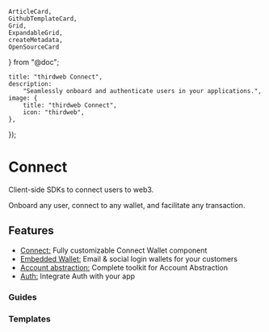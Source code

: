 	ArticleCard,
	GithubTemplateCard,
	Grid,
	ExpandableGrid,
	createMetadata,
	OpenSourceCard
} from "@doc";

	title: "thirdweb Connect",
	description:
		"Seamlessly onboard and authenticate users in your applications.",
	image: {
		title: "thirdweb Connect",
		icon: "thirdweb",
	},
});

# Connect

Client-side SDKs to connect users to web3. 

Onboard any user, connect to any wallet, and facilitate any transaction.

<OpenSourceCard title="Connect" href="https://github.com/thirdweb-dev/js" />

## Features

- [Connect:](/connect/connect) Fully customizable Connect Wallet component
- [Embedded Wallet:](/connect/embedded-wallet/overview) Email & social login wallets for your customers
- [Account abstraction:](/connect/account-abstraction) Complete toolkit for Account Abstraction
- [Auth:](/connect/auth) Integrate Auth with your app


### Guides

<Grid>

<ArticleCard
	title="Get Started with Connect"
	description="Learn how to add a Connect Wallet component into your app."
	href="/connect/connect/ConnectWallet"
/>

<ArticleCard
	title="Custom Connect Wallet experience"
	description="Learn how to create a custom wallet connection experience."
	href="/connect/connect/custom"
/>

<ArticleCard
	title="Integrate Auth with Supabase"
	description="Learn how to integrate Auth with Supabase."
	href="/connect/auth/integrations/supabase"
/>

</Grid>

### Templates

<ExpandableGrid>

<GithubTemplateCard
	title="Connect Wallet Button"
	href="https://github.com/thirdweb-example/connect-wallet-button"
/>

<GithubTemplateCard
	title="Embedded wallet with gasless transactions (account abstraction)"
	href="https://github.com/thirdweb-example/embedded-smart-wallet"
/>

<GithubTemplateCard
	title="Embedded Wallet Custom UI with React"
	href="https://github.com/thirdweb-example/embedded-wallet-custom-ui"
/>

<GithubTemplateCard
	title="Embedded Wallet Custom UI with React Native"
	href="https://github.com/thirdweb-example/embedded-wallet-custom-ui-react-native"
/>

<GithubTemplateCard
	title="Wallets with account abstraction enabled - React"
	href="https://github.com/thirdweb-example/smart-wallet-react"
/>

<GithubTemplateCard
	title="Wallets with account abstraction enabled - Node.js"
	href="https://github.com/thirdweb-example/smart-wallet-script"
/>

<GithubTemplateCard
	title="Performing Batch Transactions with account abstraction wallets"
	href="https://github.com/thirdweb-example/smart-wallet-batch-tx-script"
/>

<GithubTemplateCard
	title="Auth with NextJS"
	href="https://github.com/thirdweb-example/thirdweb-auth-next"
/>

<GithubTemplateCard
	title="Auth with Next Auth"
	href="https://github.com/thirdweb-example/thirdweb-auth-next-auth"
/>

<GithubTemplateCard
	title="Auth Supabase"
	href="https://github.com/thirdweb-example/smart-wallet-react"
/>

<GithubTemplateCard
	title="Auth with Express"
	href="https://github.com/thirdweb-example/thirdweb-auth-express"
/>

<GithubTemplateCard
	title="Auth with Fiber"
	href="https://github.com/thirdweb-example/thirdweb-auth-fiber"
/>

</ExpandableGrid>
